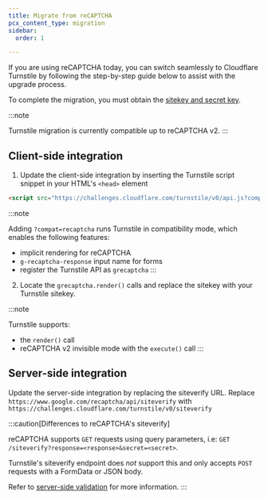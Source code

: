 ```yaml
---
title: Migrate from reCAPTCHA
pcx_content_type: migration
sidebar:
  order: 1

---
```


If you are using reCAPTCHA today, you can switch seamlessly to Cloudflare Turnstile by following the step-by-step guide below to assist with the upgrade process.

To complete the migration, you must obtain the [sitekey and secret key](/turnstile/get-started/#get-a-sitekey-and-secret-key).

:::note

Turnstile migration is currently compatible up to reCAPTCHA v2.
:::

## Client-side integration

1. Update the client-side integration by inserting the Turnstile script snippet in your HTML's `<head>` element

<div>

```html title="Turnstile script snippet"
<script src="https://challenges.cloudflare.com/turnstile/v0/api.js?compat=recaptcha" async defer></script>
```

:::note

Adding `?compat=recaptcha` runs Turnstile in compatibility mode, which
enables the following features:

- implicit rendering for reCAPTCHA
- `g-recaptcha-response` input name for forms
- register the Turnstile API as `grecaptcha`
:::

</div>

2. Locate the `grecaptcha.render()` calls and replace the sitekey with your Turnstile sitekey.

:::note

Turnstile supports:

- the `render()` call
- reCAPTCHA v2 invisible mode with the `execute()` call
:::

## Server-side integration

Update the server-side integration by replacing the siteverify URL. Replace `https://www.google.com/recaptcha/api/siteverify` with `https://challenges.cloudflare.com/turnstile/v0/siteverify`

:::caution[Differences to reCAPTCHA's siteverify]

reCAPTCHA supports `GET` requests using query parameters, i.e: `GET /siteverify?response=<response>&secret=<secret>`.

Turnstile's siteverify endpoint does _not_ support this and only accepts `POST` requests with a FormData or JSON body.

Refer to [server-side validation](/turnstile/get-started/server-side-validation/) for more information.
:::
